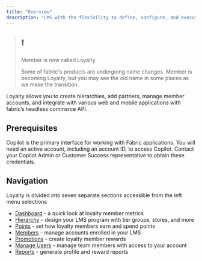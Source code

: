 ```yaml
---
title: "Overview"
description: "LMS with the flexibility to define, configure, and execute loyalty programs across platforms"
---
```


> ## ❗️
> 
> Member is now called Loyalty
> 
> Some of fabric's products are undergoing name changes. Member is becoming Loyalty, but you may see the old name in some places as we make the transition.

Loyalty allows you to create hierarchies, add partners, manage member accounts, and integrate with various web and mobile applications with fabric’s headless commerce API.

## Prerequisites

Copilot is the primary interface for working with Fabric applications. You will need an active account, including an account ID, to access Copilot. Contact your Copilot Admin or Customer Success representative to obtain these credentials.

## Navigation

Loyalty is divided into seven separate sections accessible from the left menu selections

* [Dashboard](/docs/loyalty-dashboard) \- a quick look at loyalty member metrics
* [Hierarchy](/docs/loyalty-hierarchy) \- design your LMS program with tier groups, stores, and more
* [Points](/docs/loyalty-points) \- set how loyalty members earn and spend points
* [Members](/docs/loyalty-members) \- manage accounts enrolled in your LMS
* [Promotions](/docs/loyalty-promotions) \- create loyalty member rewards
* [Manage Users](/docs/loyalty-manage-users) \- manage team members with access to your account
* [Reports](/docs/loyalty-reports) \- generate profile and reward reports